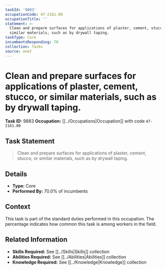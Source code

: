 ```yaml
---
taskId: '9883'
occupationCode: 47-2161.00
occupationTitle: ''
statement: >-
  Clean and prepare surfaces for applications of plaster, cement, stucco, or
  similar materials, such as by drywall taping.
taskType: Core
incumbentsResponding: 70
collection: Tasks
source: onet
---
```

# Clean and prepare surfaces for applications of plaster, cement, stucco, or similar materials, such as by drywall taping.

**Task ID:** 9883
**Occupation:** [[../Occupations|Occupation]] with code `47-2161.00`

## Task Statement

> Clean and prepare surfaces for applications of plaster, cement, stucco, or similar materials, such as by drywall taping.

## Details

- **Type:** Core
- **Performed By:** 70.0% of incumbents

## Context

This task is part of the standard duties performed in this occupation. The percentage indicates how common this task is among workers in the field.

## Related Information

- **Skills Required:** See [[../Skills|Skills]] collection
- **Abilities Required:** See [[../Abilities|Abilities]] collection
- **Knowledge Required:** See [[../Knowledge|Knowledge]] collection
